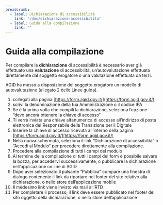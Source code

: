 ---
breadcrumb:
  - label: Dichiarazione di accessibilità
    link: "/doc/dichiarazione-accessibilita"
  - label: Guida alla compilazione
    link: ""
---

# Guida alla compilazione

Per compilare la **dichiarazione** di accessibilità è necessario aver già effettuato
una **valutazione** di accessibilità, un’autovalutazione effettuata direttamente dal
soggetto erogatore o una valutazione effettuata da terzi. 

AGID ha messo a disposizione del soggetto erogatore un modello
di autovalutazione (allegato 2 delle Linee guida). 

1. collegati alla pagina [https://form.agid.gov.it/](https://form.agid.gov.it/)
1. scrivi la denominazione della tua Amministrazione o il codice IPA 
1. Se è la prima volta che compili la dichiarazione, seleziona l’opzione “devo ancora ottenere la chiave di
accesso” 
1. Ti verrà inviata una chiave alfanumerica di accesso all’indirizzo di
posta elettronica del Responsabile della Transizione per il Digitale 
1. Inserire la chiave di accesso ricevuta all’interno della pagina [https://form.agid.gov.it/](https://form.agid.gov.it/)
1. Nella nuova schermata, seleziona il link “Dichiarazione di accessibilità” o
“Accedi al Modulo” per procedere direttamente alla compilazione. 
1. Procedere alla compilazione di tutti i campi del modulo 
1. Al termine della compilazione di tutti
i campi del form è possibile salvare la bozza, per accedervi successivamente, o
pubblicare la dichiarazione nell’applicazione on line di AGID 
1. Dopo aver selezionato il pulsante ”Pubblica” compare una finestra di dialogo contenente il
link da riportare nel footer del sito relativo alla dichiarazione, o nello store
dell’applicazione mobile 
1. Il medesimo link viene inviato via mail all’RTD 
1. Per completare il processo, il link deve essere pubblicato nel footer del sito
oggetto della dichiarazione, o nello store dell’applicazione
